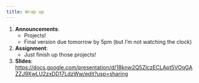 ```yaml
---
title: Wrap up
---
```


1. __Announcements__: 
    * Projects!
    * Final version due tomorrow by 5pm (but I'm not watching the clock)
2. __Assignment__: 
    * Just finish up those projects!
3. __Slides__: [https://docs.google.com/presentation/d/18knw2Q5ZlczECLApt5VOqGAZZJ9XwLU2zxDD17LdzWw/edit?usp=sharing](https://docs.google.com/presentation/d/18knw2Q5ZlczECLApt5VOqGAZZJ9XwLU2zxDD17LdzWw/edit?usp=sharing)